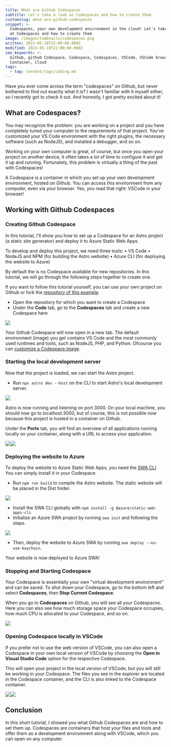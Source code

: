```yaml
---
title: What are Github Codespaces
subtitle: Let's take a look at Codespaces and how to create them
customslug: what-are-github-codespaces
snippet: >-
  Codespaces, your own development environment in the cloud! Let's take a look
  at Codespaces and how to create them
image: /images/tumbnails/codespaces.png
written: 2023-05-10T22:00:00.000Z
modified: 2023-05-19T22:00:00.000Z
seo_keywords: >-
  Github, github Codespace, Codespace, Codespaces, VSCode, VSCode browser,
  Container, Cloud
tags:
  - tag: content/tags/coding.md
---
```


Have you ever come across the term "codespaces" on Github, but never bothered to find out exactly what it is? I wasn't familiar with it myself either, so I recently got to check it out. And honestly, I got pretty excited about it!

## What are Codespaces?

You may recognize the problem: you are working on a project and you have completely tuned your computer to the requirements of that project. You've customized your VS Code environment with the right plugins, the necessary software (such as NodeJS), and installed a debugger, and so on.

Working on your own computer is great, of course, but once you open your project on another device, it often takes a lot of time to configure it and get it up and running. Fortunately, this problem is virtually a thing of the past with Codespaces!

A Codespace is a container in which you set up your own development environment, hosted on Github. You can access this environment from any computer, even via your browser. Yes, you read that right: VSCode in your browser!

## Working with Github Codespaces

### Creating Github Codespace

In this tutorial, I'll show you how to set up a Codespace for an Astro project (a static site generator) and deploy it to Azure Static Web Apps.

To develop and deploy this project, we need three tools:
• VS Code
• NodeJS and NPM (for building the Astro website)
• Azure CLI (for deploying the website to Azure)

By default the is no Codespace available for new repositories. In this tutorial, we will go through the following steps together to create one.

If you want to follow this tutorial yourself, you can use your own project on Github or fork the [repository of this example](https://github.com/kerstenremco/astro-website).

* Open the repository for which you want to create a Codespace
* Under the **Code** tab, go to the **Codespaces** tab and create a new Codespace here

![](/images/post-images/github-codespaces/what-are-github-codespaces-1.png)

Your Github Codespace will now open in a new tab. The default environment (image) you get contains VS Code and the most commonly used runtimes and tools, such as NodeJS, PHP, and Python. Ofcourse you can [customize a Codespace image](https://docs.github.com/en/codespaces/customizing-your-codespace).

### Starting the local development server

Now that the project is loaded, we can start the Astro project.

<Alert text="Normally, the node modules still need to be installed after cloning a project. Github Codespaces automatically installs the dependencies when creating a Codespace. If this is not the case, you can still run npm install on the built-in CLI within VSCode." type="info" />

* Run `npx astro dev --host` on the CLI to start Astro's local development server.

![](/images/post-images/github-codespaces/what-are-github-codespaces-2.png)

Astro is now running and listening on port 3000. On your local machine, you should now go to localhost:3000, but of course, this is not possible now because this project is hosted in a container on Github.

Under the **Ports** tab, you will find an overview of all applications running locally on your container, along with a URL to access your application.

![](/images/post-images/github-codespaces/what-are-github-codespaces-2.png)![](/images/post-images/github-codespaces/what-are-github-codespaces-3.png)

### Deploying the website to Azure

To deploy the website to Azure Static Web Apps, you need the [SWA CLI](https://azure.github.io/static-web-apps-cli/). You can simply install it in your Codespace.

* Run `npm run build` to compile the Astro website. The static website will be placed in the Dist folder.

![](/images/post-images/github-codespaces/what-are-github-codespaces-5.png)

* Install the SWA CLI globally with `npm install -g @azure/static-web-apps-cli`
* Initialize an Azure SWA project by running `swa init` and following the steps.

![](/images/post-images/github-codespaces/what-are-github-codespaces-6.png)

* Then, deploy the website to Azure SWA by running `swa deploy --no-use-keychain`.

Your website is now deployed to Azure SWA!

### Stopping and Starting Codespace

Your Codespace is essentially your own "virtual development environment" and can be saved. To shut down your Codespace, go to the bottom left and select **Codespaces**, then **Stop Current Codespace**.

When you go to **Codespaces** on Github, you will see all your Codespaces. Here you can also see how much storage space your Codespace occupies, how much CPU is allocated to your Codespace, and so on.

![](/images/post-images/github-codespaces/what-are-github-codespaces-7.png)

<Alert text="As mentioned earlier, Codespaces are hosted containers running on the Github cloud. While the first few hours per month are currently free, it is advisable to learn more about the pricing." type="warning" />

### Opening Codespace locally in VSCode

If you prefer not to use the web version of VSCode, you can also open a Codespace in your own local version of VSCode by choosing the **Open in Visual Studio Code** option for the respective Codespace.

This will open your project in the local version of VSCode, but you will still be working in your Codespace. The files you see in the explorer are located in the Codespace container, and the CLI is also linked to the Codespace container.

![](/images/post-images/github-codespaces/what-are-github-codespaces-8.png)![](/images/post-images/hosting-agentgpt/hosting-agentgpt-on-linode-5.png)

## Conclusion

In this short tutorial, I showed you what Github Codespaces are and how to set them up. Codespaces are containers that host your files and tools and offer them as a development environment along with VSCode, which you can open on any computer.
